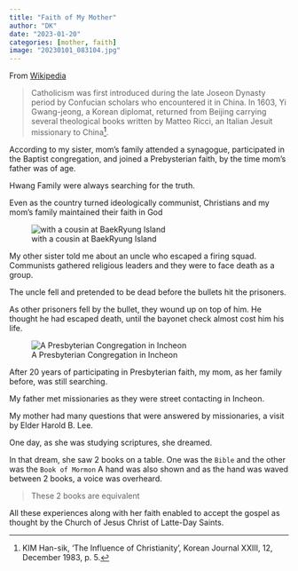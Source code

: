 ```yaml
---
title: "Faith of My Mother"
author: "DK"
date: "2023-01-20"
categories: [mother, faith]
image: "20230101_083104.jpg"
---
```


From [Wikipedia](https://en.wikipedia.org/wiki/Christianity_in_Korea) 

> Catholicism was first introduced during the late Joseon Dynasty period by Confucian scholars who encountered it in China. In 1603, Yi Gwang-jeong, a Korean diplomat, returned from Beijing carrying several theological books written by Matteo Ricci, an Italian Jesuit missionary to China^[KIM Han-sik, 'The Influence of Christianity', Korean Journal XXIII, 12, December 1983, p. 5.].

According to my sister, mom's family attended a synagogue, participated in the Baptist congregation, and joined a Prebysterian faith, by the time mom's father was of age.

Hwang Family were always searching for the truth.

Even as the country turned ideologically communist, Christians and my mom's family maintained their faith in God

![with a cousin at BaekRyung Island](DSCN0272 1.JPG)

My other sister told me about an uncle who escaped a firing squad.
Communists gathered religious leaders and they were to face death as a group.

The uncle fell and pretended to be dead before the bullets hit the prisoners.

As other prisoners fell by the bullet, they wound up on top of him.
He thought he had escaped death, until the bayonet check almost cost him his life.

![A Presbyterian Congregation in Incheon](EPSON128.JPG)

After 20 years of participating in Presbyterian faith, my mom, as her family before, was still searching.

My father met missionaries as they were street contacting in Incheon.

My mother had many questions that were answered by missionaries, a visit by Elder Harold B. Lee. 

One day, as she was studying scriptures, she dreamed.

In that dream, she saw 2 books on a table.
One was the `Bible` and the other was the `Book of Mormon`
A hand was also shown and as the hand was waved between 2 books, a voice was overheard.

> These 2 books are equivalent

All these experiences along with her faith enabled to accept the gospel as thought by the Church of Jesus Christ of Latte-Day Saints.

